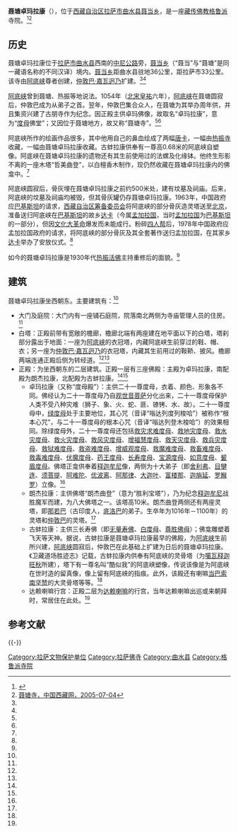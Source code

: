 {{Infobox Tibetan Buddhist monastery
|name =聂塘卓玛拉康
|image =
|image size = 250px
|alt = 
|caption = 
|t=སྙེ་ཐང་སྒྲོལ་མ་ལྷ་ཁང་
|w=snye thang sgrol ma lha khang
|to = 
|ipa={{IPA|}}
|z=
|thdl=Nyetang Drölma Lhakang
|e=
|tc=聶塘卓瑪拉康
|s=聂塘卓玛拉康
|p=
|m=
|k=
|pushpin_map = 
|latd =  | latm =  | lats =  | latNS = 
|longd=  | longm= | longs =| longEW = 
|iso_region = 
|map_caption = 
|mapsize = 
|location_country = 中国
|location = {{CHN}}[[西藏自治区|西藏自治区]][[拉萨市|拉萨市]][[曲水县|曲水县]]
|coordinates_display =
|founded_by =[[阿底峡|阿底峡]]、[[仲敦巴|仲敦巴]]
|date_founded =[[北宋|北宋]]
|date_renovated =
|sect = [[格鲁派|格鲁派]]
|mather =[[热堆寺|热堆寺]]
|children =
|dedicated_to = 
|tulku =
|head_lama = 
|head_mgh =
|no._of_monks = 
|architecture = 
|festivals =
|footnotes = 
}}
{{文物保护单位
| 级别 = 全国
| 图片 = 
| 名称 = 聂塘卓玛拉康
| 编号 = 6-763
| 分类 = 古建筑
| 时代 = 宋
| 所在 = [[西藏自治区|西藏自治区]][[曲水县|曲水县]]
| 登录 = 2006年
| Cat = 西藏全国重点文物保护单位
}}
'''聂塘卓玛拉康'''（{{bo|z=སྙེ་ཐང་སྒྲོལ་མ་ལྷ་ཁང་|w=snye thang sgrol ma lha khang|t=Nyetang Drölma Lhakang}}），位于[[西藏自治区|西藏自治区]][[拉萨市|拉萨市]][[曲水县|曲水县]][[聂当乡|聂当乡]]，是一座[[藏传佛教|藏传佛教]][[格鲁派|格鲁派]]寺院。<ref name=ifeng>{{Cite web |url=http://fo.ifeng.com/tupian/detail_2007_10/17/239802_0.shtml |title=华人佛教带您佛寺游：拉萨聂塘寺(卓玛拉康)，凤凰网，2007年10月17日 |accessdate=2013年8月8日 |archive-date=2015年2月25日 |archive-url=https://web.archive.org/web/20150225173634/http://fo.ifeng.com/tupian/detail_2007_10/17/239802_0.shtml |dead-url=no }}</ref><ref name=zgxzw>[http://www.tibet.cn/09zcfj/wzz/201007/t20100701_600755.htm 聂塘寺，中国西藏网，2005-07-04]</ref>

==历史==
聂塘卓玛拉康位于[[拉萨市|拉萨市]][[曲水县|曲水县]]西南的[[中尼公路|中尼公路]]旁，[[聂当乡|聂当乡]]（“聂当”与“聂塘”是同一藏语名称的不同汉译）境内。[[聂当乡|聂当乡]]距曲水县驻地36公里，距拉萨市33公里。该寺由[[阿底峡|阿底峡]]尊者创建，[[仲敦巴|仲敦巴·嘉瓦迥乃]]扩建。<ref name=zgxzw/><ref name=ifeng/>

[[阿底峡|阿底峡]]曾到聂塘、热振等地说法。1054年（[[北宋|北宋]][[皇祐|皇祐]]六年），[[阿底峡|阿底峡]]在聂塘圆寂后，仲敦巴成为从弟子之首。翌年，仲敦巴集合众人，在聂塘为其举办周年供，并且集资兴建了古朋寺作为纪念。因正殿主供卓玛佛像，故取名“卓玛拉康”，意为“[[度母|度母]]佛堂”；又因位于聂塘地方，故又称“聂塘寺”。<ref name=zgxzw/><ref name=ifeng/>

阿底峡所作的绘画作品很多，其中他用自己的鼻血绘成了两幅[[唐卡|唐卡]]，一幅由[[热振寺|热振寺]]收藏，一幅由聂塘卓玛拉康收藏。古蚌拉康供奉有一尊高0.68米的阿底峡自塑像。阿底峡在聂塘卓玛拉康的遗物还有其生前使用过的法螺及化缘钵。他终生形影不离的一座木塔“哲美曲登”，以白檀香木制作，现仍然收藏在聂塘卓玛拉康内的佛龛中。<ref name=zgxzw/>

阿底峡圆寂后，骨灰埋在聂塘卓玛拉康之前约500米处，建有坟墓及祠庙。后来，阿底峡的坟墓及祠庙均被毁，但其骨灰罐仍存聂塘卓玛拉康。1963年，中国政府应[[巴基斯坦|巴基斯坦]]的请求，[[西藏自治区筹备委员会|西藏自治区筹备委员会]]将阿底峡的部分骨灰造灵塔送至[[北京|北京]]，准备送归阿底峡在[[巴基斯坦|巴基斯坦]]的故乡[[达卡|达卡]]（今属[[孟加拉国|孟加拉国]]，当时[[孟加拉国|孟加拉国]]为[[巴基斯坦|巴基斯坦]]的一部分），但因[[文化大革命|文化大革命]]爆发而未能成行。粉碎[[四人帮|四人帮]]后，1978年中国政府应孟加拉国政府的请求，将阿底峡的部分骨灰及其全套著作送归孟加拉国，在其家乡[[达卡|达卡]]举办了安放仪式。<ref name=zgxzw/>

如今的聂塘卓玛拉康是1930年代[[热振活佛|热振活佛]]主持重修后的面貌。<ref name=ifeng/>

==建筑==
聂塘卓玛拉康坐西朝东。主要建筑有：<ref name=zgxzw/>

*大门及庭院：大门内有一座铺石庭院，院落南北两侧为寺庙管理人员的住房。<ref name=zgxzw/>
*白塔：正殿前带有宽敞的檐廊，檐廊北端有两座建在地平面以下的白塔，塔刹部分露出于地面：一座为[[阿底峡|阿底峡]]的衣冠塔，内藏阿底峡生前穿过的鞋、帽、衣；另一座为[[仲敦巴|仲敦巴·嘉瓦迥乃]]的衣冠塔，内藏其生前用过的鞍鞒、披风。檐廊两端连通正殿后侧为转经道。<ref name=zgxzw/><ref name=ifeng/>
*正殿：为坐西朝东的二层建筑。正殿一层有三座佛殿：主殿为卓玛拉康，南配殿为朗杰拉康，北配殿为古蚌拉康。<ref name=zgxzw/><ref name=ifeng/>
**卓玛拉康（又称“度母殿”）：主供二十一尊度母，衣着、颜色、形象各不同。佛经认为二十一尊度母乃自[[观世音菩萨|观世音菩萨]]分化出来，二十一尊度母保护人类不受八种灾难（狮子、象、火、蛇、匪、镣铐、水、故）。二十一尊度母中，[[绿度母|绿度母]]处于主要地位，其心咒（音译“嗡达列度列梭哈”）被称作“根本心咒”，与二十一尊度母的根本心咒（音译“嗡达列登木梭哈”）的效果相同。除绿度母外，二十一尊度母还包括[[救灾求难度母|救灾求难度母]]、[[救地灾度母|救地灾度母]]、[[救水灾度母|救水灾度母]]、[[救火灾度母|救火灾度母]]、[[救风灾度母|救风灾度母]]、[[增福慧度母|增福慧度母]]、[[救天灾度母|救天灾度母]]、[[救兵灾度母|救兵灾度母]]、[[救狱难度母|救狱难度母]]、[[救盗难度母|救盗难度母]]、[[增威观度母|增威观度母]]、[[救魔难度母|救魔难度母]]、[[救畜难度母|救畜难度母]]、[[救毒难度母|救毒难度母]]、[[伏魔度母|伏魔度母]]、[[药王度母|药王度母]]、[[长寿度母|长寿度母]]、[[宝源度母|宝源度母]]、[[如意度母|如意度母]]、[[颦眉度母|颦眉度母]]。佛塔正龛供奉着[[释迦牟尼|释迦牟尼]]像，两侧为十大弟子（即[[舍利弗|舍利弗]]、[[目犍连|目犍连]]、[[须菩提|须菩提]]、[[阿难陀|阿难陀]]、[[优波离|优波离]]、[[阿那律|阿那律]]、[[大迦叶|大迦叶]]、[[富楼那|富楼那]]、[[迦旃延|迦旃延]]、[[罗睺罗|罗睺罗]]）立像。<ref name=zgxzw/>
**朗杰拉康：主供佛塔“朗杰曲登”（意为“胜利宝塔”），乃为纪念[[释迦牟尼|释迦牟尼]]战胜魔军而建，为八大佛塔之一。该塔高10米。朗杰曲登两侧还有两座灵塔，即[[那若巴|那若巴]]（古印度人，[[底洛巴|底洛巴]]的弟子。生卒年为1016年－1100年）的灵塔和[[仲敦巴|仲敦巴]]的灵塔。<ref name=zgxzw/>
**古蚌拉康：主供三长寿佛（即[[无量寿佛|无量寿佛]]、[[白度母|白度母]]、[[尊胜佛母|尊胜佛母]]）；佛龛雕塑着飞天等天神。据说，古蚌拉康是聂塘卓玛拉康最早的佛殿，为[[阿底峡|阿底峡]]生前所兴建，[[阿底峡|阿底峡]]圆寂后，仲敦巴在此基础上扩建为日后的聂塘卓玛拉康。《卫藏道场胜迹志》记载，古蚌拉康内供奉有阿底峡的灵骨塔（为[[噶瓦释迦旺秋|噶瓦释迦旺秋]]所建），塔下有一尊名叫“酷似我”的阿底峡塑像，传说该像是为阿底峡在世时造的留真像，像上留有阿底峡的指痕。此外，该殿还有喇嘛[[当巴索南坚赞|当巴索南坚赞]]的大灵骨塔等等。<ref name=zgxzw/>
**达赖喇嘛行宫：正殿二层为[[达赖喇嘛|达赖喇嘛]]的行宫，当年达赖喇嘛出巡或来朝拜时，常居住在此处。<ref name=ifeng/>

==参考文献==
{{reflist}}

{{-}}
{{西藏全国重点文物保护单位}}
{{拉萨地标}}
[[Category:拉萨文物保护单位|Category:拉萨文物保护单位]]
[[Category:拉萨佛寺|Category:拉萨佛寺]]
[[Category:曲水县|Category:曲水县]]
[[Category:格鲁派寺院|Category:格鲁派寺院]]